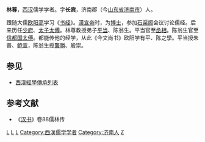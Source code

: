 '''林尊'''，[[西汉|西汉]]儒学学者。字'''长宾'''，济南郡（今[[山东省|山东省]][[济南市|济南市]]）人。

跟随大儒[[欧阳高|欧阳高]]学习《[[书经|书经]]》。[[漢宣帝|漢宣帝]]时，为[[博士|博士]]，参加[[石渠阁|石渠阁]]会议讨论儒经。后来历任[[少府|少府]]、[[太子太傅|太子太傅]]。林尊教授弟子[[平当|平当]]、陈翁生。平当官至[[丞相|丞相]]。陈翁生官至[[信都国|信都国]][[太傅|太傅]]。都能传他的经学，从此《今文尚书》欧阳学有平、陈之學。平当授朱普、[[鲍宣|鲍宣]]，陈翁生授[[龔勝|龔勝]]、殷崇。
== 参见 ==
*[[西漢經學傳承列表|西漢經學傳承列表]]
== 参考文献 ==
*《[[汉书|汉书]]》卷88儒林传

{{DEFAULTSORT:L}}

[[Category:西漢博士|L]]
[[Category:西漢少府|L]]
[[Category:西漢太子太傅|L]]
[[Category:西漢儒学学者|Category:西漢儒学学者]]
[[Category:济南人|Category:济南人]]
[[Category:林姓|Z]]